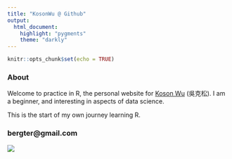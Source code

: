 ```yaml
---
title: "KosonWu @ Github"
output: 
  html_document:
    highlight: "pygments"
    theme: "darkly" 
---
```


```r
knitr::opts_chunk$set(echo = TRUE)
```

### About

Welcome to practice in R, the personal website for <a href="https://www.facebook.com/koson.wu" target="_blank">Koson Wu</a> (吳克松). I am a beginner, and interesting in aspects of data science. 

This is the start of my own journey learning R.

### bergter@gmail.com

![](image/me2.jpg)


